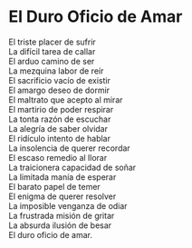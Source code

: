 # El Duro Oficio de Amar {-}


El triste placer de sufrir<br>
La difícil tarea de callar<br>
El arduo camino de ser<br>
La mezquina labor de reír<br>
El sacrificio vacío de existir<br>
El amargo deseo de dormir<br>
El maltrato que acepto al mirar<br>
El martirio de poder respirar<br>
La tonta razón de escuchar<br>
La alegría de saber olvidar<br>
El ridículo intento de hablar<br>
La insolencia de querer recordar<br>
El escaso remedio al llorar<br>
La traicionera capacidad de soñar<br>
La limitada manía de esperar<br>
El barato papel de temer<br>
El enigma de querer resolver<br>
La imposible venganza de odiar<br>
La frustrada misión de gritar<br>
La absurda ilusión de besar<br>
El duro oficio de amar.
